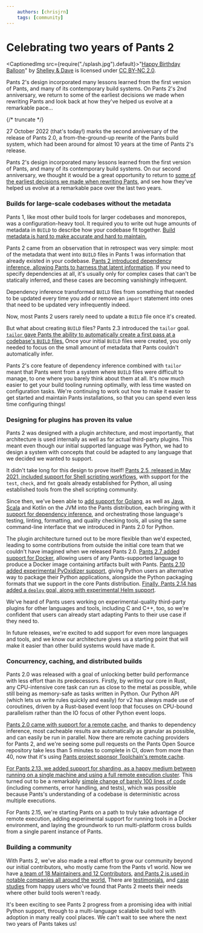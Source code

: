 ```yaml
---
    authors: [chrisjrn]
    tags: [community]
---
```


# Celebrating two years of Pants 2

<CaptionedImg src={require("./splash.jpg").default}>"[Happy Birthday Balloon](https://www.flickr.com/photos/93322500@N00/6077474404)" by [Shelley & Dave](https://www.flickr.com/photos/93322500@N00) is licensed under [CC BY-NC 2.0](https://creativecommons.org/licenses/by-nc/2.0/?ref=openverse).</CaptionedImg>

Pants 2's design incorporated many lessons learned from the first version of Pants, and many of its contemporary build systems. On Pants 2's 2nd anniversary, we return to some of the earliest decisions we made when rewriting Pants and look back at how they've helped us evolve at a remarkable pace…

{/* truncate */}

27 October 2022 (that's today!) marks the second anniversary of the release of Pants 2.0, a from-the-ground-up rewrite of the Pants build system, which had been around for almost 10 years at the time of Pants 2's release.

Pants 2's design incorporated many lessons learned from the first version of Pants, and many of its contemporary build systems. On our second anniversary, we thought it would be a great opportunity to return to [some of the earliest decisions we made when rewriting Pants](../2020-10-27-introducing-pants-v2/index.md), and see how they've helped us evolve at a remarkable pace over the last two years.

### Builds for large-scale codebases without the metadata

Pants 1, like most other build tools for larger codebases and monorepos, was a configuration-heavy tool. It required you to write out huge amounts of metadata in `BUILD` to describe how your codebase fit together. [Build metadata is hard to make accurate and hard to maintain.](../2021-11-18-pants-vs-bazel/index.md)

Pants 2 came from an observation that in retrospect was very simple: most of the metadata that went into `BUILD` files in Pants 1 was information that already existed in your codebase. [Pants 2 introduced dependency inference, allowing Pants to harness that latent information](../2022-10-27-why-dependency-inference/index.md). If you need to specify dependencies at all, it's usually only for complex cases that can't be statically inferred, and these cases are becoming vanishingly infrequent.

Dependency inference transformed `BUILD` files from something that needed to be updated every time you add or remove an `import` statement into ones that need to be updated very infrequently indeed.

Now, most Pants 2 users rarely need to update a `BUILD` file once it's created.

But what about creating `BUILD` files? Pants 2.3 introduced the `tailor` goal. [`tailor` gave Pants the ability to automatically create a first pass at a codebase's `BUILD` files.](../2021-03-19-tailoring-pants-to-your-codebase/index.md) Once your initial `BUILD` files were created, you only needed to focus on the small amount of metadata that Pants couldn't automatically infer.

Pants 2's core feature of dependency inference combined with `tailor` meant that Pants went from a system where `BUILD` files were difficult to manage, to one where you barely think about them at all. It's now much easier to get your build tooling running optimally, with less time wasted on configuration tasks. We're continuing to work out how to make it easier to get started and maintain Pants installations, so that you can spend even less time configuring things!

### Designing for plugins has proven its value

Pants 2 was designed with a plugin architecture, and most importantly, that architecture is used internally as well as for actual third-party plugins. This meant even though our initial supported language was Python, we had to design a system with concepts that could be adapted to any language that we decided we wanted to support.

It didn't take long for this design to prove itself! [Pants 2.5, released in May 2021, included support for Shell scripting workflows](../2021-05-20-introducing-pants-2-5/index.md), with support for the `test`, `check`, and `fmt` goals already established for Python, all using established tools from the shell scripting community.

Since then, we've been able to [add support for Golang](../2021-11-10-golang-support-pants-28/index.md), as well as [Java, Scala](../2022-01-12-pants-2-9/index.md) and Kotlin on the JVM into the Pants distribution, each bringing with it [support for dependency inference](../2021-11-22-automatically-unlocking-concurrent-builds-and-fine-grained-caching-on-the-jvm-with-dependency-inference/index.md), and orchestrating those language's testing, linting, formatting, and quality checking tools, all using the same command-line interface that we introduced in Pants 2.0 for Python.

The plugin architecture turned out to be more flexible than we'd expected, leading to some contributions from outside the initial core team that we couldn't have imagined when we released Pants 2.0. [Pants 2.7 added support for Docker](../2021-09-28-docker-support/index.md), allowing users of any Pants-supported language to produce a Docker image containing artifacts built with Pants. [Pants 2.10 added experimental PyOxidizer support](../2022-02-18-packaging-python-with-the-pyoxidizer-pants-plugin/index.md), giving Python users an alternative way to package their Python applications, alongside the Python packaging formats that we support in the core Pants distribution. [Finally, Pants 2.14 has added a `deploy` goal, along with experimental Helm support](../2022-10-26-pants-2-14/index.md).

We've heard of Pants users working on experimental-quality third-party plugins for other languages and tools, including C and C++, too, so we're confident that users can already start adapting Pants to their use case if they need to.

In future releases, we're excited to add support for even more languages and tools, and we know our architecture gives us a starting point that will make it easier than other build systems would have made it.

### Concurrency, caching, and distributed builds

Pants 2.0 was released with a goal of unlocking better build performance with less effort than its predecessors. Firstly, by writing our core in Rust, any CPU-intensive core task can run as close to the metal as possible, while still being as memory-safe as tasks written in Python. Our Python API (which lets us write rules quickly and easily) for v2 has always made use of coroutines, driven by a Rust-based event loop that focuses on CPU-bound parallelism rather than the IO focus of other Python event loops.

[Pants 2.0 came with support for a remote cache](https://www.pantsbuild.org/docs/remote-caching), and thanks to dependency inference, most cacheable results are automatically as granular as possible, and can easily be run in parallel. Now there are remote caching providers for Pants 2, and we're seeing some pull requests on the Pants Open Source repository take less than 5 minutes to complete in CI, down from more than 40, now that it's using [Pants project sponsor Toolchain's remote cache](https://toolchain.com).

[For Pants 2.13, we added support for sharding, as a happy medium between running on a single machine and using a full remote execution cluster](../2022-09-01-introducing-pants-2-13/index.md). This turned out to be a remarkably [simple change of barely 100 lines of code](https://github.com/pantsbuild/pants/pull/15417/files) (including comments, error handling, and tests), which was possible because Pants's understanding of a codebase is deterministic across multiple executions.

For Pants 2.15, we're starting Pants on a path to truly take advantage of remote execution, adding experimental support for running tools in a Docker environment, and laying the groundwork to run multi-platform cross builds from a single parent instance of Pants.

### Building a community

With Pants 2, we've also made a real effort to grow our community beyond our initial contributors, who mostly came from the Pants v1 world. Now we have [a team of 18 Maintainers and 12 Contributors](https://www.pantsbuild.org/docs/team), [and Pants 2 is used in notable companies all around the world.](https://www.pantsbuild.org/page/who-uses-pants) There are [testimonials](https://www.pantsbuild.org/docs/testimonials), and [case studies](https://www.pantsbuild.org/docs/media#posts--articles) from happy users who've found that Pants 2 meets their needs where other build tools weren't ready.

It's been exciting to see Pants 2 progress from a promising idea with initial Python support, through to a multi-language scalable build tool with adoption in many really cool places. We can't wait to see where the next two years of Pants takes us!
